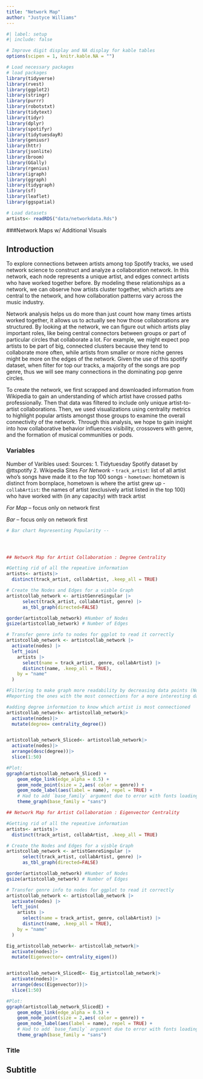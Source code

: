 ```yaml
---
title: "Network Map"
author: "Justyce Williams"
---
```


```r
#| label: setup
#| include: false

# Improve digit display and NA display for kable tables
options(scipen = 1, knitr.kable.NA = "")

# Load necessary packages
# load packages
library(tidyverse)
library(rvest)
library(ggplot2)
library(stringr)
library(purrr)
library(robotstxt)
library(tidytext)
library(tidyr)
library(dplyr)
library(spotifyr)
library(tidytuesdayR)
library(geniusr)
library(httr)
library(jsonlite)
library(broom)
library(GGally)
library(rgenius)
library(igraph)
library(ggraph)
library(tidygraph)
library(sf)
library(leaflet)
library(ggspatial)

# Load datasets
artists<- readRDS("data/networkdata.Rds")
```

###Network Maps w/ Additional Visuals 

## Introduction

To explore connections between artists among top Spotify tracks, we used network science to construct and analyze a collaboration network. In this network, each node represents a unique artist, and edges connect artists who have worked together before. By modeling these relationships as a network, we can observe how artists cluster together, which artists are central to the network, and how collaboration patterns vary across the music industry.

Network analysis helps us do more than just count how many times artists worked together, it allows us  to actually see how those collaborations are structured. By looking at the network, we can figure out which artists play important roles, like being central connectors between groups or part of particular circles that collaborate a lot. For example, we might expect pop artists to be part of big, connected clusters because they tend to collaborate more often, while artists from smaller or more niche genres might be more on the edges of the network. Given the use of this spotify dataset, when filter for top our tracks, a majority of the songs are pop genre, thus we will see many connections in the dominating pop genre circles. 

To create the network, we first scrapped and downloaded information from Wikipedia to gain an understanding of which artist have crossed paths professionally. Then that data was filtered to include only unique artist-to-artist collaborations. Then, we used visualizations using centrality metrics to highlight popular artists amongst those groups to examine the overall connectivity of the network. Through this analysis, we hope to gain insight into how collaborative behavior influences visibility, crossovers with genre, and the formation of musical communities or pods. 


### Variables 
Number of Varibles used: 
Sources:
1. Tidytuesday Spotify dataset by @ttspotify
2. Wikipedia Sites 
*For Network*
- `track_artist`: list of all artist who's songs have made it to the top 100 songs 
- `hometown`: hometown is distinct from bornplace, hometown is where the artist grew up
- `collabArtist`: the names of artist (exclusively artist listed in the top 100) who have worked with (in any capacity) with track artist

*For Map* -- focus only on network first 


*Bar* -- focus only on network first 



```r
# Bar chart Representing Popularity -- 





```



```r
## Network Map for Artist Collaboration : Degree Centrality 

#Getting rid of all the repeative information 
artists<- artists|>
  distinct(track_artist, collabArtist, .keep_all = TRUE)

# Create the Nodes and Edges for a visble Graph 
artistcollab_network <- artistGenreSingular |>
      select(track_artist, collabArtist, genre) |>
      as_tbl_graph(directed=FALSE)

gorder(artistcollab_network) #Number of Nodes 
gsize(artistcollab_network) # Number of Edges 

# Transfer genre info to nodes for ggplot to read it correctly 
artistcollab_network <- artistcollab_network |>
  activate(nodes) |>
  left_join(
    artists |> 
      select(name = track_artist, genre, collabArtist) |> 
      distinct(name, .keep_all = TRUE),
    by = "name"
  )

#Filtering to make graph more readability by decreasing data points (Note to Self-- Refer to Lab 10)
#Reporting the ones with the most connections for a more interesting data 

#adding degree information to know which artist is most connectioned 
artistcollab_network<- artistcollab_network|>
  activate(nodes)|>
  mutate(degree= centrality_degree())


artistcollab_network_Sliced<- artistcollab_network|>
  activate(nodes)|>
  arrange(desc(degree))|>
  slice(1:50)

#Plot: 
ggraph(artistcollab_network_Sliced) +
    geom_edge_link(edge_alpha = 0.5) +
    geom_node_point(size = 2,aes( color = genre)) +
    geom_node_label(aes(label = name), repel = TRUE) +
    # Had to add `base_family` argument due to error with fonts loading for PDF
    theme_graph(base_family = "sans")


```


```r
## Network Map for Artist Collaboration : Eigenvector Centrality 

#Getting rid of all the repeative information 
artists<- artists|>
  distinct(track_artist, collabArtist, .keep_all = TRUE)

# Create the Nodes and Edges for a visble Graph 
artistcollab_network <- artistGenreSingular |>
      select(track_artist, collabArtist, genre) |>
      as_tbl_graph(directed=FALSE)

gorder(artistcollab_network) #Number of Nodes 
gsize(artistcollab_network) # Number of Edges 

# Transfer genre info to nodes for ggplot to read it correctly 
artistcollab_network <- artistcollab_network |>
  activate(nodes) |>
  left_join(
    artists |> 
      select(name = track_artist, genre, collabArtist) |> 
      distinct(name, .keep_all = TRUE),
    by = "name"
  )

Eig_artistcollab_network<- artistcollab_network|>
  activate(nodes)|>
  mutate(Eigenvector= centrality_eigen())


artistcollab_network_SlicedE<- Eig_artistcollab_network|>
  activate(nodes)|>
  arrange(desc(Eigenvector))|>
  slice(1:50)

#Plot: 
ggraph(artistcollab_network_SlicedE) +
    geom_edge_link(edge_alpha = 0.5) +
    geom_node_point(size = 2,aes( color = genre)) +
    geom_node_label(aes(label = name), repel = TRUE) +
    # Had to add `base_family` argument due to error with fonts loading for PDF
    theme_graph(base_family = "sans")


```






### Title

## Subtitle